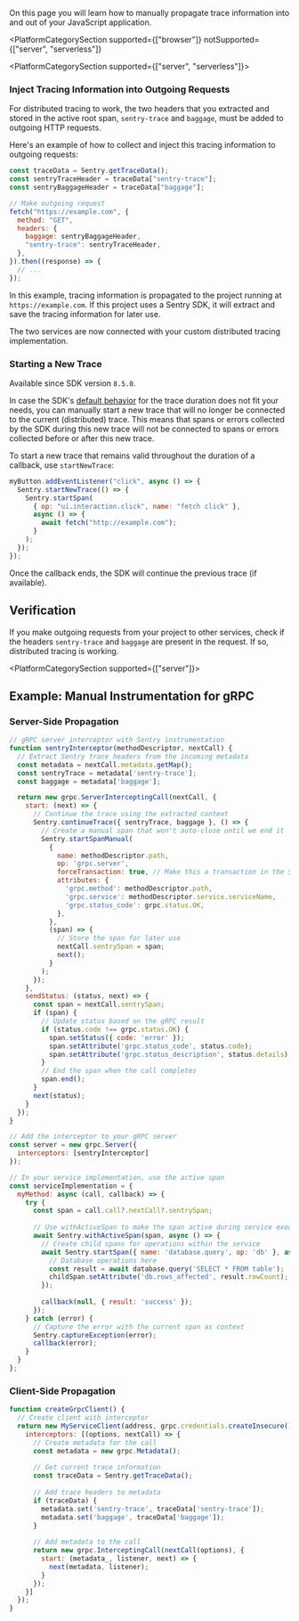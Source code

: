 On this page you will learn how to manually propagate trace information into and out of your JavaScript application.

<PlatformCategorySection
  supported={["browser"]}
  notSupported={["server", "serverless"]}
>
  <PlatformContent includePath="distributed-tracing/custom-instrumentation/browser" />
</PlatformCategorySection>

<PlatformCategorySection supported={["server", "serverless"]}>
  <PlatformContent includePath="distributed-tracing/custom-instrumentation/server" />
</PlatformCategorySection>

### Inject Tracing Information into Outgoing Requests

For distributed tracing to work, the two headers that you extracted and stored in the active root span, `sentry-trace` and `baggage`, must be added to outgoing HTTP requests.

Here's an example of how to collect and inject this tracing information to outgoing requests:

```javascript
const traceData = Sentry.getTraceData();
const sentryTraceHeader = traceData["sentry-trace"];
const sentryBaggageHeader = traceData["baggage"];

// Make outgoing request
fetch("https://example.com", {
  method: "GET",
  headers: {
    baggage: sentryBaggageHeader,
    "sentry-trace": sentryTraceHeader,
  },
}).then((response) => {
  // ...
});
```

In this example, tracing information is propagated to the project running at `https://example.com`. If this project uses a Sentry SDK, it will extract and save the tracing information for later use.

The two services are now connected with your custom distributed tracing implementation.

### Starting a New Trace

Available since SDK version `8.5.0`.

In case the SDK's [default behavior](../#trace-duration) for the trace duration does not fit your needs, you can manually start a new trace that will no longer be connected to the current (distributed) trace.
This means that spans or errors collected by the SDK during this new trace will not be connected to spans or errors collected before or after this new trace.

To start a new trace that remains valid throughout the duration of a callback, use `startNewTrace`:

```javascript {2-9}
myButton.addEventListener("click", async () => {
  Sentry.startNewTrace(() => {
    Sentry.startSpan(
      { op: "ui.interaction.click", name: "fetch click" },
      async () => {
        await fetch("http://example.com");
      }
    );
  });
});
```

Once the callback ends, the SDK will continue the previous trace (if available).

## Verification

If you make outgoing requests from your project to other services, check if the headers `sentry-trace` and `baggage` are present in the request. If so, distributed tracing is working.

<PlatformCategorySection supported={["server"]}>
## Example: Manual Instrumentation for gRPC

### Server-Side Propagation

```javascript
// gRPC server interceptor with Sentry instrumentation
function sentryInterceptor(methodDescriptor, nextCall) {
  // Extract Sentry trace headers from the incoming metadata
  const metadata = nextCall.metadata.getMap();
  const sentryTrace = metadata['sentry-trace'];
  const baggage = metadata['baggage'];

  return new grpc.ServerInterceptingCall(nextCall, {
    start: (next) => {
      // Continue the trace using the extracted context
      Sentry.continueTrace({ sentryTrace, baggage }, () => {
        // Create a manual span that won't auto-close until we end it
        Sentry.startSpanManual(
          {
            name: methodDescriptor.path,
            op: 'grpc.server',
            forceTransaction: true, // Make this a transaction in the Sentry UI
            attributes: {
              'grpc.method': methodDescriptor.path,
              'grpc.service': methodDescriptor.service.serviceName,
              'grpc.status_code': grpc.status.OK,
            },
          },
          (span) => {
            // Store the span for later use
            nextCall.sentrySpan = span;
            next();
          }
        );
      });
    },
    sendStatus: (status, next) => {
      const span = nextCall.sentrySpan;
      if (span) {
        // Update status based on the gRPC result
        if (status.code !== grpc.status.OK) {
          span.setStatus({ code: 'error' });
          span.setAttribute('grpc.status_code', status.code);
          span.setAttribute('grpc.status_description', status.details);
        }
        // End the span when the call completes
        span.end();
      }
      next(status);
    }
  });
}

// Add the interceptor to your gRPC server
const server = new grpc.Server({
  interceptors: [sentryInterceptor]
});

// In your service implementation, use the active span
const serviceImplementation = {
  myMethod: async (call, callback) => {
    try {
      const span = call.call?.nextCall?.sentrySpan;
      
      // Use withActiveSpan to make the span active during service execution
      await Sentry.withActiveSpan(span, async () => {
        // Create child spans for operations within the service
        await Sentry.startSpan({ name: 'database.query', op: 'db' }, async (childSpan) => {
          // Database operations here
          const result = await database.query('SELECT * FROM table');
          childSpan.setAttribute('db.rows_affected', result.rowCount);
        });
        
        callback(null, { result: 'success' });
      });
    } catch (error) {
      // Capture the error with the current span as context
      Sentry.captureException(error);
      callback(error);
    }
  }
};
```

### Client-Side Propagation

```javascript
function createGrpcClient() {
  // Create client with interceptor
  return new MyServiceClient(address, grpc.credentials.createInsecure(), {
    interceptors: [(options, nextCall) => {
      // Create metadata for the call
      const metadata = new grpc.Metadata();
      
      // Get current trace information
      const traceData = Sentry.getTraceData();
      
      // Add trace headers to metadata
      if (traceData) {
        metadata.set('sentry-trace', traceData['sentry-trace']);
        metadata.set('baggage', traceData['baggage']);
      }
      
      // Add metadata to the call
      return new grpc.InterceptingCall(nextCall(options), {
        start: (metadata_, listener, next) => {
          next(metadata, listener);
        }
      });
    }]
  });
}
```
</PlatformCategorySection>